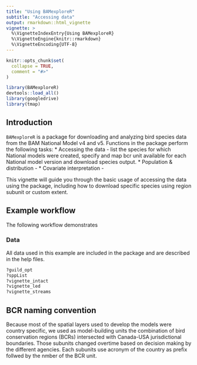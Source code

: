 ```yaml
---
title: "Using BAMexploreR"
subtitle: "Accessing data"
output: rmarkdown::html_vignette
vignette: >
  %\VignetteIndexEntry{Using BAMexploreR}
  %\VignetteEngine{knitr::rmarkdown}
  %\VignetteEncoding{UTF-8}
---
```



```r
knitr::opts_chunk$set(
  collapse = TRUE,
  comment = "#>"
)
```

```r
library(BAMexploreR)
devtools::load_all()
library(googledrive)
library(tmap)
```

## Introduction

`BAMexploreR` is a package for downloading and analyzing bird species data from the BAM National Model v4 and v5. Functions in the package perform the following tasks:
* Accessing the data - list the species for which National models were created, specify and map bcr unit available for each National model version and download species output.
* Population & distribution - 
* Covariate interpretation - 
 
This vignette will guide you through the basic usage of accessing the data using the package, including how to download specific species using region subunit or custom extent.

## Example workflow
The following workflow demonstrates 

### Data
All data used in this example are included in the package and are described in the help files.
```r
?guild_opt
?sppList
?vignette_intact
?vignette_led
?vignette_streams
```



## BCR naming convention
Because most of the spatial layers used to develop the models were country specific, we used as model-building units the combination of bird conservation regions (BCRs) intersected with Canada-USA jurisdictional boundaries. Those subunits changed overtime based on decision making by the different agencies. Each subunits use acronym of the country as prefix follwed by the nmber of the BCR unit.  









